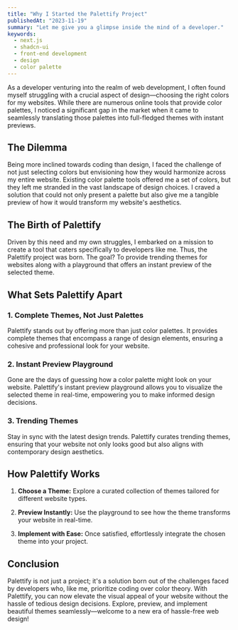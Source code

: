---
title: "Why I Started the Palettify Project"
publishedAt: "2023-11-19"
summary: "Let me give you a glimpse inside the mind of a developer."
keywords:
  - next.js
  - shadcn-ui
  - front-end development
  - design
  - color palette
---

As a developer venturing into the realm of web development, I often found myself struggling with a crucial aspect of design—choosing the right colors for my websites. While there are numerous online tools that provide color palettes, I noticed a significant gap in the market when it came to seamlessly translating those palettes into full-fledged themes with instant previews.

## The Dilemma

Being more inclined towards coding than design, I faced the challenge of not just selecting colors but envisioning how they would harmonize across my entire website. Existing color palette tools offered me a set of colors, but they left me stranded in the vast landscape of design choices. I craved a solution that could not only present a palette but also give me a tangible preview of how it would transform my website's aesthetics.

## The Birth of Palettify

Driven by this need and my own struggles, I embarked on a mission to create a tool that caters specifically to developers like me. Thus, the Palettify project was born. The goal? To provide trending themes for websites along with a playground that offers an instant preview of the selected theme.

## What Sets Palettify Apart

### 1. **Complete Themes, Not Just Palettes**

Palettify stands out by offering more than just color palettes. It provides complete themes that encompass a range of design elements, ensuring a cohesive and professional look for your website.

### 2. **Instant Preview Playground**

Gone are the days of guessing how a color palette might look on your website. Palettify's instant preview playground allows you to visualize the selected theme in real-time, empowering you to make informed design decisions.

### 3. **Trending Themes**

Stay in sync with the latest design trends. Palettify curates trending themes, ensuring that your website not only looks good but also aligns with contemporary design aesthetics.

## How Palettify Works

1. **Choose a Theme:** Explore a curated collection of themes tailored for different website types.

2. **Preview Instantly:** Use the playground to see how the theme transforms your website in real-time.

3. **Implement with Ease:** Once satisfied, effortlessly integrate the chosen theme into your project.

## Conclusion

Palettify is not just a project; it's a solution born out of the challenges faced by developers who, like me, prioritize coding over color theory. With Palettify, you can now elevate the visual appeal of your website without the hassle of tedious design decisions. Explore, preview, and implement beautiful themes seamlessly—welcome to a new era of hassle-free web design!